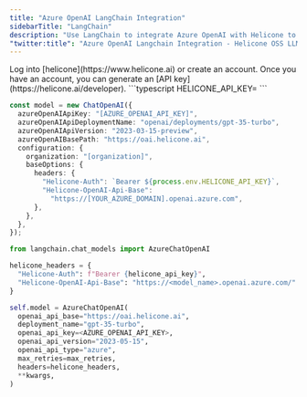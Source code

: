 ```yaml
---
title: "Azure OpenAI LangChain Integration"
sidebarTitle: "LangChain"
description: "Use LangChain to integrate Azure OpenAI with Helicone to log your Azure OpenAI usage."
"twitter:title": "Azure OpenAI Langchain Integration - Helicone OSS LLM Observability"
---
```


<Steps>
  <Step title="Create an account + Generate an API Key">
    Log into [helicone](https://www.helicone.ai) or create an account. Once you have an account, you
    can generate an [API key](https://helicone.ai/developer).
  </Step>
  <Step title="Set HELICONE_API_KEY as an environment variable">
```typescript
HELICONE_API_KEY=<your API key>
```
  </Step>
  <Step title="Modify the API base and add the `Helicone-Auth` header">
<CodeGroup>

```typescript example.ts
const model = new ChatOpenAI({
  azureOpenAIApiKey: "[AZURE_OPENAI_API_KEY]",
  azureOpenAIApiDeploymentName: "openai/deployments/gpt-35-turbo",
  azureOpenAIApiVersion: "2023-03-15-preview",
  azureOpenAIBasePath: "https://oai.helicone.ai",
  configuration: {
    organization: "[organization]",
    baseOptions: {
      headers: {
        "Helicone-Auth": `Bearer ${process.env.HELICONE_API_KEY}`,
        "Helicone-OpenAI-Api-Base":
          "https://[YOUR_AZURE_DOMAIN].openai.azure.com",
      },
    },
  },
});
```

```python example.py
from langchain.chat_models import AzureChatOpenAI

helicone_headers = {
  "Helicone-Auth": f"Bearer {helicone_api_key}",
  "Helicone-OpenAI-Api-Base": "https://<model_name>.openai.azure.com/"
}

self.model = AzureChatOpenAI(
  openai_api_base="https://oai.helicone.ai",
  deployment_name="gpt-35-turbo",
  openai_api_key=<AZURE_OPENAI_API_KEY>,
  openai_api_version="2023-05-15",
  openai_api_type="azure",
  max_retries=max_retries,
  headers=helicone_headers,
  **kwargs,
)
```

</CodeGroup>

  </Step>
</Steps>
